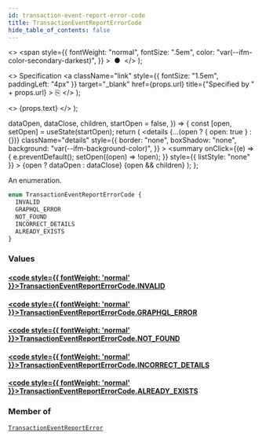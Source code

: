 ```yaml
---
id: transaction-event-report-error-code
title: TransactionEventReportErrorCode
hide_table_of_contents: false
---
```


  <>
    <span
      style={{
        fontWeight: "normal",
        fontSize: ".5em",
        color: "var(--ifm-color-secondary-darkest)",
      }}
    >
      &nbsp;●&nbsp;
    </span>
  </>
);

  <>
    Specification
    <a
      className="link"
      style={{ fontSize: "1.5em", paddingLeft: "4px" }}
      target="\_blank"
      href={props.url}
      title={"Specified by " + props.url}
    >
      ⎘
    </a>
  </>
);

  <>
    <span className={props.class}>{props.text}</span>
  </>
);


  dataOpen,
  dataClose,
  children,
  startOpen = false,
}) => {
  const [open, setOpen] = useState(startOpen);
  return (
    <details
      {...(open ? { open: true } : {})}
      className="details"
      style={{
        border: "none",
        boxShadow: "none",
        background: "var(--ifm-background-color)",
      }}
    >
      <summary
        onClick={(e) => {
          e.preventDefault();
          setOpen((open) => !open);
        }}
        style={{ listStyle: "none" }}
      >
        {open ? dataOpen : dataClose}
      </summary>
      {open && children}
    </details>
  );
};

An enumeration.

```graphql
enum TransactionEventReportErrorCode {
  INVALID
  GRAPHQL_ERROR
  NOT_FOUND
  INCORRECT_DETAILS
  ALREADY_EXISTS
}
```

### Values

#### [<code style={{ fontWeight: 'normal' }}>TransactionEventReportErrorCode.<b>INVALID</b></code>](#)

>

#### [<code style={{ fontWeight: 'normal' }}>TransactionEventReportErrorCode.<b>GRAPHQL_ERROR</b></code>](#)

>

#### [<code style={{ fontWeight: 'normal' }}>TransactionEventReportErrorCode.<b>NOT_FOUND</b></code>](#)

>

#### [<code style={{ fontWeight: 'normal' }}>TransactionEventReportErrorCode.<b>INCORRECT_DETAILS</b></code>](#)

>

#### [<code style={{ fontWeight: 'normal' }}>TransactionEventReportErrorCode.<b>ALREADY_EXISTS</b></code>](#)

>

### Member of

[`TransactionEventReportError`](../../../api-reference/payments/objects/transaction-event-report-error) <Badge class="badge badge--secondary" text="object"/>
